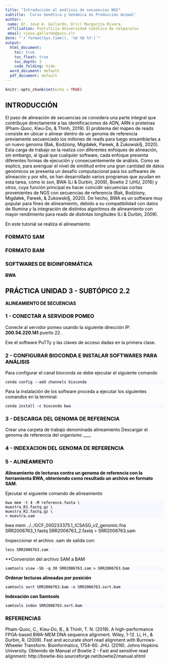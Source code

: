 ```yaml
---
title: "Introducción al análisis de secuencias NGS"
subtitle: 'Curso Genética y Genómica en Producción Animal'
author:
 name: Dr. José A. Gallardo, Dr(c) Margarita Rivera.
 affiliation: Pontificia Universidad Católica de Valparaíso
 email: <jose.gallardo@pucv.cl>
date: "`r format(Sys.time(), '%d %B %Y')`"
output:
  html_document:
    toc: true
    toc_float: true
    toc_depth: 3
    code_folding: hide
  word_document: default
  pdf_document: default
---
```


<style>
#TOC {
  color: black;
  font-familiy: Calibri;
  font-size: 14px;
  border-color: #708090; 
}
body {
   color: black;
   font-familiy: Calibri;
}

pre {
  color: black;
  background-color: #F8F8FF;
}
# header {
  color: #800000;
  font-familiy: Calibri;
  background-color: #F5F5F5;
  opacity: 0.8;
  font-size: 16px;
}
</style>

```r
knitr::opts_chunk$set(echo = TRUE)
```

## INTRODUCCIÓN

El paso de alineación de secuencias se considera una parte integral que contribuye directamente a las identificaciones de ADN, ARN o proteínas (Pham-Quoc, Kieu-Do, & Thinh, 2019). El problema del mapeo de reads consiste en ubicar o alinear dentro de un genoma de referencia previamente secuenciado los millones de reads para luego ensamblarlas a un nuevo genoma (Bak, Bodziony, Migdałek, Pareek, & Żukowski§, 2020). Esta carga de trabajo se la realiza con diferentes enfoques de alineación, sin embargo, al igual que cualquier software, cada enfoque presenta diferentes formas de ejecución y consecuentemente de análisis.
Como se explicó, para averiguar el nivel de similitud entre una gran cantidad de datos genómicos se presenta un desafío computacional para los softwares de alineación y por ello, se han desarrollado varios programas que ayudan en esta tarea, como lo son, BWA (Li & Durbin, 2009), Bowtie 2 (JHU, 2016) y otros, cuya función principal es hacer coincidir secuencias cortas provenientes de NGS con secuencias de referencia (Bak, Bodziony, Migdałek, Pareek, & Żukowski§, 2020). De hecho, BWA es un software muy popular para fines de alineamiento, debido a su compatibilidad con datos de Illumina y la integración de distintos algoritmos de alineamiento con mayor rendimiento para reads de distintas longitudes (Li & Durbin, 2009).

En este tutorial se realiza el alineamiento 

### FORMATO SAM


### FORMATO BAM


### SOFTWARES DE BIOINFORMÁTICA

**BWA**





## PRÁCTICA UNIDAD 3 - SUBTÓPICO 2.2

**ALINEAMIENTO DE SECUENCIAS**

### 1 - CONECTAR A SERVIDOR POMEO

Conecte al servidor pomeo usando la siguiente dirección IP: **200.54.220.141** puerto 22.

Ese el software PuTTy y las claves de acceso dadas en la primera clase.

### 2 - CONFIGURAR BIOCONDA E INSTALAR SOFTWARES PARA ANÁLISIS

Para configurar el canal bioconda se debe ejecutar el siguiente comando

    conda config --add channels bioconda
    
Para la instalación de los software proceda a ejecutar los siguientes comandos en la terminal:

    conda install -c bioconda bwa

### 3 - DESCARGA DEL GENOMA DE REFERENCIA

Crear una carpeta de trabajo denominada alineamiento
Descargar el genoma de referencia del organismo ____

### 4 - INDEXACION DEL GENOMA DE REFERENCIA



### 5 - ALINEAMIENTO


**Alineamiento de lecturas contra un genoma de referencia con la herramienta BWA, obteniendo como resultado un archivo en formato SAM.**

Ejecutar el siguiente comando de alineamiento

    bwa mem -t 4 -M reference.fasta \
    muestra_R1.fastq.gz \
    muestra_R2.fastq.gz \
    > muestra.sam

bwa mem ../../GCF_000233375.1_ICSASG_v2_genomic.fna SRR2006763_1.fastq SRR2006763_2.fastq > SRR2006763.sam

Inspeccionar el archivo .sam de salida con:

    less SRR2006763.sam

**Conversión del archivo SAM a BAM

    samtools view -Sb -q 30 SRR2006763.sam > SRR2006763.bam
    
    
**Ordenar lecturas alineadas por posición**

    samtools sort SRR2006763.bam -o SRR2006763.sort.bam

**Indexación con Samtools**

    samtools index SRR2006763.sort.bam
    
### REFERENCIAS

Pham-Quoc, C., Kieu-Do, B., & Thinh, T. N. (2019). A high-performance FPGA-based BWA-MEM DNA sequence alignment. Wiley, 1-12.
Li, H., & Durbin, R. (2009). Fast and accurate short read alignment with Burrows-Wheeler Transform. Bioinformatics, 1754-60.
JHU. (2016). Johns Hopkins University. Obtenido de Manual of Bowtie 2 - Fast and sensitive read alignment: http://bowtie-bio.sourceforge.net/bowtie2/manual.shtml




